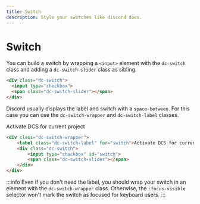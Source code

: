 ```yaml
---
title: Switch
description: Style your switches like discord does.
---
```



# Switch

You can build a switch by wrapping a `<input>` element with the `dc-switch` class and adding a `dc-switch-slider` class
as sibling.

<CodePreview>
  <div className="dc-switch-wrapper">
    <Switch/>
  </div>
</CodePreview>

```html
<div class="dc-switch">
  <input type="checkbox">
  <span class="dc-switch-slider"></span>
</div>
```

Discord usually displays the label and switch with a `space-between`. For this case you can use the `dc-switch-wrapper`
and `dc-switch-label` classes.

<CodePreview>
  <div className="dc-switch-wrapper">
    <label className="dc-switch-label" htmlFor="switch">Activate DCS for current project</label>
    <Switch id="switch"/>
  </div>
</CodePreview>

```html
<div class="dc-switch-wrapper">
    <label class="dc-switch-label" for="switch">Activate DCS for current project</label>
    <div class="dc-switch">
        <input type="checkbox" id="switch">
        <span class="dc-switch-slider"></span>
    </div>
</div>
```

:::info
Even if you don't need the label, you should wrap your switch in an element with the `dc-switch-wrapper` class.
Otherwise, the `:focus-visible` selector won't mark the switch as focused for keyboard users.
:::
